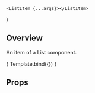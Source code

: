 

<Meta 
    title="Components/List/ListItem" 
    component={ListItem}
/>

    <ListItem {...args}></ListItem>
) 

<HeaderSimple title='ListItem' />

## Overview

An item of a List component.

<Canvas>
    <Story
    name = "Overview"
    args = {{
        children: 'List item'
    }}>
        { Template.bind({}) }
    </Story>
</Canvas>

## Props

<ArgsTable story="Overview" />